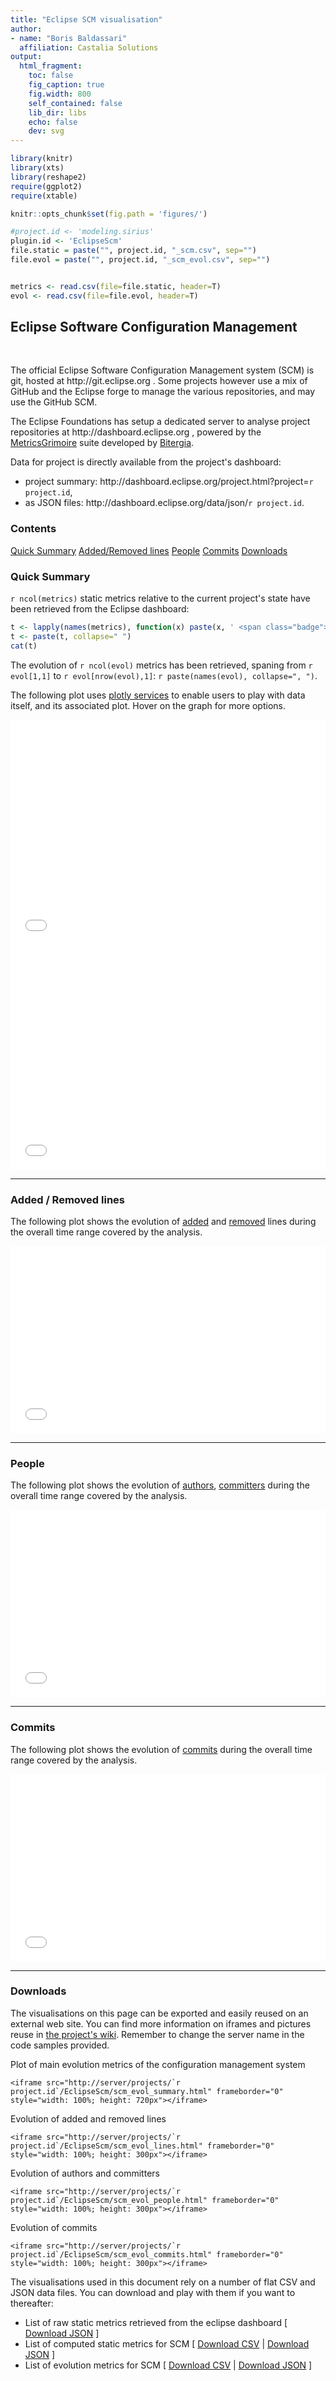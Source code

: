 ```yaml
---
title: "Eclipse SCM visualisation"
author:
- name: "Boris Baldassari"
  affiliation: Castalia Solutions
output:
  html_fragment:
    toc: false
    fig_caption: true
    fig.width: 800
    self_contained: false
    lib_dir: libs
    echo: false
    dev: svg
---
```


```r

library(knitr)
library(xts)
library(reshape2)
require(ggplot2)
require(xtable)

knitr::opts_chunk$set(fig.path = 'figures/')

#project.id <- 'modeling.sirius'
plugin.id <- 'EclipseScm'
file.static = paste("", project.id, "_scm.csv", sep="")
file.evol = paste("", project.id, "_scm_evol.csv", sep="")


metrics <- read.csv(file=file.static, header=T)
evol <- read.csv(file=file.evol, header=T)

```

## Eclipse Software Configuration Management

<br />

<div class="row"><div class="col-sm-7">

The official Eclipse Software Configuration Management system (SCM) is git, hosted at http://git.eclipse.org . Some projects however use a mix of GitHub and the Eclipse forge to manage the various repositories, and may use the GitHub SCM.

The Eclipse Foundations has setup a dedicated server to analyse project repositories at http://dashboard.eclipse.org , powered by the [MetricsGrimoire](https://metricsgrimoire.github.io/) suite developed by [Bitergia](http://bitergia.com).

Data for project is directly available from the project&apos;s dashboard:

* project summary: http://dashboard.eclipse.org/project.html?project=`r project.id`, 
* as JSON files: http://dashboard.eclipse.org/data/json/`r project.id`.

</div><div class="col-sm-4">
  <div class="panel panel-default">
  <div class="panel-heading"><h3 class="panel-title">Contents</h3></div>
  <div class="list-group">
  <a href="#summary" class="list-group-item">Quick Summary</a>
  <a href="#added-removed" class="list-group-item">Added/Removed lines</a>
  <a href="#people" class="list-group-item">People</a>
  <a href="#commits" class="list-group-item">Commits</a>
  <a href="#downloads" class="list-group-item">Downloads</a>
  </div>
  </div>
</div></div>

### <a name="quick-summary"></a>Quick Summary

``r ncol(metrics)`` static metrics relative to the current project&apos;s state have been retrieved from the Eclipse dashboard:

```r
t <- lapply(names(metrics), function(x) paste(x, ' <span class="badge">', metrics[[x]], '</span>, ', sep=''))
t <- paste(t, collapse=" ")
cat(t)
```

The evolution of ``r ncol(evol)`` metrics has been retrieved, spaning from ``r evol[1,1]`` to ``r evol[nrow(evol),1]``: ``r paste(names(evol), collapse=", ")``.

The following plot uses [plotly services](http://plot.ly) to enable users to play with data itself, and its associated plot. Hover on the graph for more options.

<iframe src="/projects/`r project.id`/EclipseScm/scm_evol_summary.html" frameborder="0" style="width: 100%; height: 360px"></iframe>

<iframe src="/projects/`r project.id`/EclipseScm/scm_evol_summary_lines.html" frameborder="0" style="width: 100%; height: 360px"></iframe>

-----

### <a name="added-removed"></a>Added / Removed lines

The following plot shows the evolution of [added](/documentation/metrics#SCM_ADDED_LINES) and [removed](/documentation/metrics#SCM_REMOVED_LINES) lines during the overall time range covered by the analysis. 

<div class="row"><div class="col-md-12">

<iframe src="/projects/`r project.id`/EclipseScm/scm_evol_lines.html" frameborder="0" style="width: 100%; height: 300px"></iframe>

</div></div>

-----

### <a name="people"></a>People

The following plot shows the evolution of [authors](/documentation/metrics#SCM_AUTHORS), [committers](/documentation/metrics#SCM_COMMITTERS) during the overall time range covered by the analysis. 

<iframe src="/projects/`r project.id`/EclipseScm/scm_evol_people.html" frameborder="0" style="width: 100%; height: 300px"></iframe>

-----

### <a name="commits"></a>Commits

The following plot shows the evolution of [commits](/documentation/metrics#SCM_COMMITS) during the overall time range covered by the analysis. 

<iframe src="/projects/`r project.id`/EclipseScm/scm_evol_commits.html" frameborder="0" style="width: 100%; height: 300px"></iframe>

-----

### <a name="downloads"></a>Downloads

The visualisations on this page can be exported and easily reused on an external web site. You can find more information on iframes and pictures reuse in [the project&apos;s wiki](https://bitbucket.org/BorisBaldassari/alambic/wiki/Using_autogenerated_pictures/). Remember to change the server name in the code samples provided.

Plot of main evolution metrics of the configuration management system

    <iframe src="http://server/projects/`r project.id`/EclipseScm/scm_evol_summary.html" frameborder="0" style="width: 100%; height: 720px"></iframe>
    
Evolution of added and removed lines

    <iframe src="http://server/projects/`r project.id`/EclipseScm/scm_evol_lines.html" frameborder="0" style="width: 100%; height: 300px"></iframe>

Evolution of authors and committers

    <iframe src="http://server/projects/`r project.id`/EclipseScm/scm_evol_people.html" frameborder="0" style="width: 100%; height: 300px"></iframe>

Evolution of commits

    <iframe src="http://server/projects/`r project.id`/EclipseScm/scm_evol_commits.html" frameborder="0" style="width: 100%; height: 300px"></iframe>

The visualisations used in this document rely on a number of flat CSV and JSON data files. You can download and play with them if you want to thereafter:

* List of raw static metrics retrieved from the eclipse dashboard [ <a href="import_scm.json">Download JSON</a> ]
* List of computed static metrics for SCM [ <a href="metrics_scm.csv">Download CSV</a> | <a href="metrics_scm.json">Download JSON</a> ]
* List of evolution metrics for SCM [ <a href="metrics_evol_scm.csv">Download CSV</a> | <a href="metrics_evol_scm.json">Download JSON</a> ]




